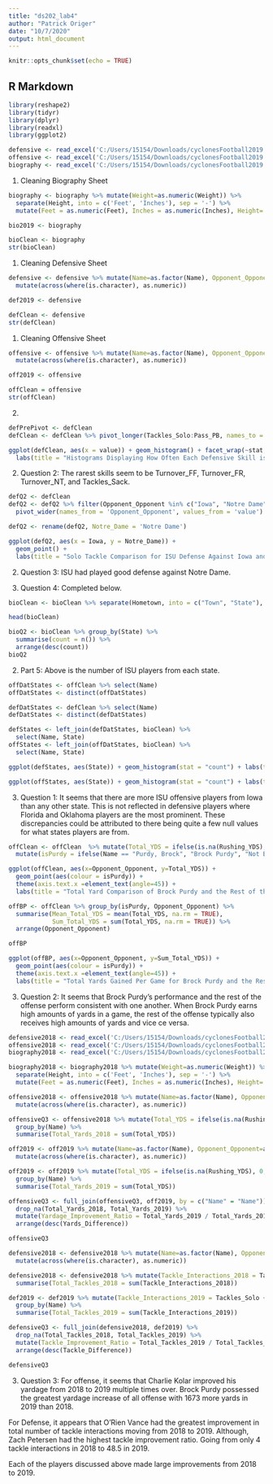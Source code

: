---
title: "ds202_lab4"
author: "Patrick Origer"
date: "10/7/2020"
output: html_document
---

```{r setup, include=FALSE}
knitr::opts_chunk$set(echo = TRUE)
```

## R Markdown

```{r}
library(reshape2)
library(tidyr)
library(dplyr)
library(readxl)
library(ggplot2)

defensive <- read_excel('C:/Users/15154/Downloads/cyclonesFootball2019.xlsx', sheet='Defensive')
offensive <- read_excel('C:/Users/15154/Downloads/cyclonesFootball2019.xlsx', sheet='Offensive')
biography <- read_excel('C:/Users/15154/Downloads/cyclonesFootball2019.xlsx', sheet='Biography')
```


1. Cleaning Biography Sheet
```{r}
biography <- biography %>% mutate(Weight=as.numeric(Weight)) %>%
  separate(Height, into = c('Feet', 'Inches'), sep = '-') %>%
  mutate(Feet = as.numeric(Feet), Inches = as.numeric(Inches), Height= Feet * 12 + Inches)

bio2019 <- biography

bioClean <- biography
str(bioClean)
```

1. Cleaning Defensive Sheet
```{r}
defensive <- defensive %>% mutate(Name=as.factor(Name), Opponent_Opponent=as.factor(Opponent_Opponent)) %>%
  mutate(across(where(is.character), as.numeric))

def2019 <- defensive

defClean <- defensive
str(defClean)
```

1. Cleaning Offensive Sheet
```{r}
offensive <- offensive %>% mutate(Name=as.factor(Name), Opponent_Opponent=as.factor(Opponent_Opponent)) %>%
  mutate(across(where(is.character), as.numeric))

off2019 <- offensive

offClean = offensive
str(offClean)
```

2.

```{r}
defPrePivot <- defClean
defClean <- defClean %>% pivot_longer(Tackles_Solo:Pass_PB, names_to = 'stat')
```

```{r}
ggplot(defClean, aes(x = value)) + geom_histogram() + facet_wrap(~stat, scales = 'free_y') +
  labs(title = "Histograms Displaying How Often Each Defensive Skill is Used", x = "Number of Defensive Statistics", y = "Number of Statistics Separated by the Game Played and Player")
```

2. Question 2: The rarest skills seem to be Turnover_FF, Turnover_FR, Turnover_NT, and Tackles_Sack.

```{r}
defQ2 <- defClean
defQ2 <- defQ2 %>% filter(Opponent_Opponent %in% c("Iowa", "Notre Dame"), stat == "Tackles_Solo") %>%
  pivot_wider(names_from = 'Opponent_Opponent', values_from = 'value')

defQ2 <- rename(defQ2, Notre_Dame = 'Notre Dame')

ggplot(defQ2, aes(x = Iowa, y = Notre_Dame)) + 
  geom_point() +
  labs(title = "Solo Tackle Comparison for ISU Defense Against Iowa and Notre Dame", y = "Notre Dame")
```

2. Question 3: ISU had played good defense against Notre Dame.

2. Question 4: Completed below.
```{r}
bioClean <- bioClean %>% separate(Hometown, into = c("Town", "State"), sep = ", ")

head(bioClean)
```

```{r}
bioQ2 <- bioClean %>% group_by(State) %>%
  summarise(count = n()) %>%
  arrange(desc(count))
bioQ2
```

2. Part 5: Above is the number of ISU players from each state.

```{r}
offDatStates <- offClean %>% select(Name)
offDatStates <- distinct(offDatStates)

defDatStates <- defClean %>% select(Name)
defDatStates <- distinct(defDatStates)

defStates <- left_join(defDatStates, bioClean) %>%
  select(Name, State)
offStates <- left_join(offDatStates, bioClean) %>%
  select(Name, State)
```


```{r}
ggplot(defStates, aes(State)) + geom_histogram(stat = "count") + labs(title = "Number of Offensive ISU Players From Each State", y = "Number of Players")
```
```{r}
ggplot(offStates, aes(State)) + geom_histogram(stat = "count") + labs(title = "Number of Defensive ISU Players From Each State", y = "Number of Players")
```

3. Question 1: It seems that there are more ISU offensive players from Iowa than any other state. This is not reflected in defensive players where Florida and Oklahoma players are the most prominent. These discrepancies could be attributed to there being quite a few null values for what states players are from.

```{r}
offClean <- offClean  %>% mutate(Total_YDS = ifelse(is.na(Rushing_YDS), 0, Rushing_YDS) + ifelse(is.na(Receiving_YDS), 0, Receiving_YDS) + ifelse(is.na(Passing_YDS), 0, Passing_YDS)) %>%
  mutate(isPurdy = ifelse(Name == "Purdy, Brock", "Brock Purdy", "Not Brock Purdy"))
```


```{r}
ggplot(offClean, aes(x=Opponent_Opponent, y=Total_YDS)) +
  geom_point(aes(colour = isPurdy)) +
  theme(axis.text.x =element_text(angle=45)) +
  labs(title = "Total Yard Comparison of Brock Purdy and the Rest of the Offense Per Game", x = "Opponent", y = "Total Yards")
```

```{r}
offBP <- offClean %>% group_by(isPurdy, Opponent_Opponent) %>%
  summarise(Mean_Total_YDS = mean(Total_YDS, na.rm = TRUE),
            Sum_Total_YDS = sum(Total_YDS, na.rm = TRUE)) %>%
  arrange(Opponent_Opponent)

offBP

```

```{r}
ggplot(offBP, aes(x=Opponent_Opponent, y=Sum_Total_YDS)) +
  geom_point(aes(colour = isPurdy)) +
  theme(axis.text.x =element_text(angle=45)) +
  labs(title = "Total Yards Gained Per Game for Brock Purdy and the Rest of Offense", x = "Opponent", y = "Summed Total Yards")
```

3. Question 2: It seems that Brock Purdy's performance and the rest of the offense perform consistent with one another. When Brock Purdy earns high amounts of yards in a game, the rest of the offense typically also receives high amounts of yards and vice ce versa.


```{r}
defensive2018 <- read_excel('C:/Users/15154/Downloads/cyclonesFootball2018.xlsx', sheet='Defensive')
offensive2018 <- read_excel('C:/Users/15154/Downloads/cyclonesFootball2018.xlsx', sheet='Offensive')
biography2018 <- read_excel('C:/Users/15154/Downloads/cyclonesFootball2018.xlsx', sheet='Biography')
```

```{r}
biography2018 <- biography2018 %>% mutate(Weight=as.numeric(Weight)) %>%
  separate(Height, into = c('Feet', 'Inches'), sep = '-') %>%
  mutate(Feet = as.numeric(Feet), Inches = as.numeric(Inches), Height= Feet * 12 + Inches)

offensive2018 <- offensive2018 %>% mutate(Name=as.factor(Name), Opponent_Opponent=as.factor(Opponent_Opponent)) %>%
  mutate(across(where(is.character), as.numeric))

offensiveQ3 <- offensive2018 %>% mutate(Total_YDS = ifelse(is.na(Rushing_YDS), 0, Rushing_YDS) + ifelse(is.na(Receiving_YDS), 0, Receiving_YDS) + ifelse(is.na(Passing_YDS), 0, Passing_YDS)) %>%
  group_by(Name) %>%
  summarise(Total_Yards_2018 = sum(Total_YDS))

off2019 <- off2019 %>% mutate(Name=as.factor(Name), Opponent_Opponent=as.factor(Opponent_Opponent)) %>%
  mutate(across(where(is.character), as.numeric))

off2019 <- off2019 %>% mutate(Total_YDS = ifelse(is.na(Rushing_YDS), 0, Rushing_YDS) + ifelse(is.na(Receiving_YDS), 0, Receiving_YDS) + ifelse(is.na(Passing_YDS), 0, Passing_YDS)) %>%
  group_by(Name) %>%
  summarise(Total_Yards_2019 = sum(Total_YDS))

offensiveQ3 <- full_join(offensiveQ3, off2019, by = c("Name" = "Name")) %>%
  drop_na(Total_Yards_2018, Total_Yards_2019) %>%
  mutate(Yardage_Improvement_Ratio = Total_Yards_2019 / Total_Yards_2018, Yards_Difference = Total_Yards_2019 - Total_Yards_2018) %>%
  arrange(desc(Yards_Difference))

offensiveQ3
```


```{r}
defensive2018 <- defensive2018 %>% mutate(Name=as.factor(Name), Opponent_Opponent=as.factor(Opponent_Opponent)) %>%
  mutate(across(where(is.character), as.numeric))

defensive2018 <- defensive2018 %>% mutate(Tackle_Interactions_2018 = Tackles_Solo + Tackles_ASST + Tackles_TFL + Tackles_Sack) %>% group_by(Name) %>%
  summarise(Total_Tackles_2018 = sum(Tackle_Interactions_2018))

def2019 <- def2019 %>% mutate(Tackle_Interactions_2019 = Tackles_Solo + Tackles_ASST + Tackles_TFL + Tackles_Sack) %>%
  group_by(Name) %>%
  summarise(Total_Tackles_2019 = sum(Tackle_Interactions_2019))

defensiveQ3 <- full_join(defensive2018, def2019) %>%
  drop_na(Total_Tackles_2018, Total_Tackles_2019) %>%
  mutate(Tackle_Improvement_Ratio = Total_Tackles_2019 / Total_Tackles_2018, Tackle_Difference = Total_Tackles_2019 - Total_Tackles_2018) %>%
  arrange(desc(Tackle_Difference))

defensiveQ3
```

3. Question 3: For offense, it seems that Charlie Kolar improved his yardage from 2018 to 2019 multiple times over. Brock Purdy possessed the greatest yardage increase of all offense with 1673 more yards in 2019 than 2018.

For Defense, it appears that O'Rien Vance had the greatest improvement in total number of tackle interactions moving from 2018 to 2019. Although, Zach Petersen had the highest tackle improvement ratio. Going from only 4 tackle interactions in 2018 to 48.5 in 2019. 

Each of the players discussed above made large improvements from 2018 to 2019.











